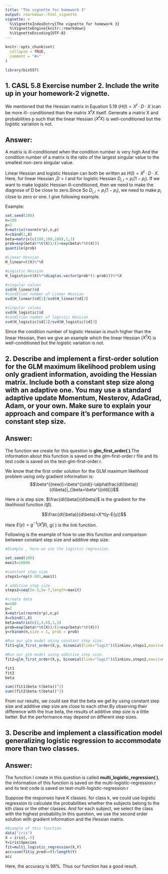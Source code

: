 ```yaml
---
title: "The vignette for homework 3"
output: rmarkdown::html_vignette
vignette: >
  %\VignetteIndexEntry{The vignette for homework 3}
  %\VignetteEngine{knitr::rmarkdown}
  %\VignetteEncoding{UTF-8}
---
```


```r
knitr::opts_chunk$set(
  collapse = TRUE,
  comment = "#>"
)
```

```r
library(bis557)
```

## 1. CASL 5.8 Exercise number 2. Include the write up in your homework-2 vignette.


We mentioned that the Hessian matrix in Equation 5.19 ($H(l)=X^t·D·X$ )can be more ill- conditioned than the matrix $X^tX$ itself. Generate a matrix X and probabilities p such that the linear Hessian ($X^tX$) is well-conditioned but the
logistic variation is not.

## Answer:

A matrix is ill-conditioned when the condition number is very high.And the condition number of a matrix is the ratio of the largest singular value to the smallest non-zero singular value.

Linear Hessian and logistic Hessian can both be written as $H(l)=X^t·D·X$. Here, for linear Hessian ,$D=I$ and for logistic Hessian $D_{i,i}=p_i(1-p_i)$. If we want to make logistic Hessian ill-conditioned, then we need to make the diagnose of D be close to zero.Since So $D_{i,i}=p_i(1-p_i)$, we need to make $p_i$ close to zero or one. I give following example.

Example:
```r
set.seed(100)
n=100 
p=2
X=matrix(rnorm(n*p),n,p)
X=cbind(1,X)
beta=matrix(c(100,100,100),1,3)
prob=exp(beta%*%t(X))/(1+exp(beta%*%t(X)))
quantile(prob)

#Linear Hessian
H_linear=t(X)%*%X

#Logistic Hessian
H_logistic=t(X)%*%diag(as.vector(prob*(1-prob)))%*%X

#singular values  
svd(H_linear)$d
#condition number of Linear Hessian
svd(H_linear)$d[1]/svd(H_linear)$d[3]

#singular values 
svd(H_logistic)$d
#condition number of logistic Hessian
svd(H_logistic)$d[1]/svd(H_logistic)$d[3]
```
Since the condition number of logistic Hessian is much higher than the linear Hessian, then we give an example which the linear Hessian ($X^tX$) is well-conditioned but the logistic variation is not.


## 2. Describe and implement a first-order solution for the GLM maximum likelihood problem using only gradient information, avoiding the Hessian matrix. Include both a constant step size along with an adaptive one. You may use a standard adaptive update Momentum, Nesterov, AdaGrad, Adam, or your own. Make sure to explain your approach and compare it’s performance with a constant step size.

## Answer:

The function we create for this question is **glm_first_order( )**.The information about this function is saved on the glm-first-order.r file and its test code is saved on the test-glm-first-order.r.

We know that the first order solution for the GLM maximum likelihood problem using only gradient information is:
$$\beta^{(new)}=\beta^{(old)}-\alpha\frac{dl(\beta)}{d\beta}|_{\beta=\beta^{(old)}}$$

Here $\alpha$ is step size. $\frac{dl(\beta)}{d\beta}$ is the gradient for the likelihood function $l(\beta)$.

$$\frac{dl(\beta)}{d\beta}=X^t(y-E(y))$$

Here $E(y)=g^{-1}(X^t\beta)$, g( ) is the link function.

Following is the example of how to use this function and comparison between constant step size and additive step size.
 
```r
#Example , here we use the logistic regression.

set.seed(100)
maxit=10000

#constant step size
steps1=rep(0.001,maxit)

# additive step size 
steps2=seq(5e-3,5e-7,length=maxit)

#create data
n=100 
p=2
X=matrix(rnorm(n*p),n,p)
X=cbind(1,X)
beta=matrix(c(2,4,6),1,3)
prob=exp(beta%*%t(X))/(1+exp(beta%*%t(X)))
y=rbinom(n,size = 1, prob = prob)

#Run our glm model using constant step size.
fit1=glm_first_order(X,y, binomial(link="logit")$linkinv,steps1,maxit=maxit)

#Run our glm model using additive step size.
fit2=glm_first_order(X,y, binomial(link="logit")$linkinv,steps2,maxit=maxit)

fit1
fit2
beta

sum((fit1$beta-t(beta))^2)
sum((fit2$beta-t(beta))^2)
```

From our results, we could see that the beta we get by using constant step size and additive step size are close to each other.By observing their difference with the true beta, the results of additive step size is a little better. But the performance may depend on different step sizes.


## 3. Describe and implement a classification model generalizing logistic regression to accommodate more than two classes.


## Answer:

The function I create in this question is called **multi_logistic_regression( )**, the information of this function is saved on the multi-logistic-regression.r and its test code is saved on test-multi-logistic-regression.r

Suppose the responses have K classes. for class k, we could use logistic regression to calculate the probabilities whether the subjects belong to the kth class or the other classes. And for each subject, we select the class with the highest probability.In this question, we use the second order solution with gradient information and the Hessian matrix.


```r
#Example of this function
data("iris")
X = iris[,-5]
Y=iris$Species
fit=multi_logistic_regression(X,Y)
acc=sum(fit$y_pred==Y)/length(Y)
acc

```
Here, the accuracy is 98%. Thus our function has a good result.


